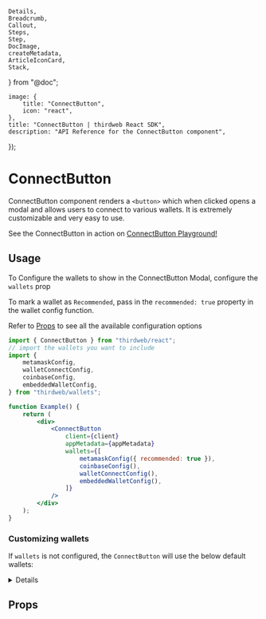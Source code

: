 	Details,
	Breadcrumb,
	Callout,
	Steps,
	Step,
	DocImage,
	createMetadata,
	ArticleIconCard,
	Stack,
} from "@doc";

	image: {
		title: "ConnectButton",
		icon: "react",
	},
	title: "ConnectButton | thirdweb React SDK",
	description: "API Reference for the ConnectButton component",
});

# ConnectButton

ConnectButton component renders a `<button>` which when clicked opens a modal and allows users to connect to various wallets. It is extremely customizable and very easy to use.

<Callout variant='info' title="Playground">

See the ConnectButton in action on [ConnectButton Playground!](https://thirdweb.com/dashboard/wallets/connect)

</Callout>

<DocImage src={ConnectWalletHeroImage} />

## Usage

To Configure the wallets to show in the ConnectButton Modal, configure the `wallets` prop

To mark a wallet as `Recommended`, pass in the `recommended: true` property in the wallet config function.

Refer to [Props](#props) to see all the available configuration options

```jsx
import { ConnectButton } from "thirdweb/react";
// import the wallets you want to include
import {
	metamaskConfig,
	walletConnectConfig,
	coinbaseConfig,
	embeddedWalletConfig,
} from "thirdweb/wallets";

function Example() {
	return (
		<div>
			<ConnectButton
				client={client}
				appMetadata={appMetadata}
				wallets={[
					metamaskConfig({ recommended: true }),
					coinbaseConfig(),
					walletConnectConfig(),
					embeddedWalletConfig(),
				]}
			/>
		</div>
	);
}
```

### Customizing wallets

If `wallets` is not configured, the `ConnectButton` will use the below default wallets:

<Details summary="Default Wallets" id='default-wallets'>

- [Embedded Wallet](/references/typescript/v5/embeddedWalletConfig)
- [MataMask Wallet](/references/typescript/v5/metamaskConfig)
- [Coinbase Wallet](/references/typescript/v5/coinbaseConfig)
- [WalletConnect](/references/typescript/v5/walletConnectConfig)
- [Rainbow Wallet](/references/typescript/v5/rainbowConfig)
- [Zerion Wallet](/references/typescript/v5/zerionConfig)

</Details>

<Stack>

<ArticleIconCard
	title="Supported Wallets"
	icon={TablePropertiesIcon}
	href="/typescript/v5/react/wallets"
/>

</Stack>

## Props

<Stack>
	<ArticleIconCard
		title="ConnectButtonProps"
		icon={TablePropertiesIcon}
		href="/references/typescript/v5/ConnectButtonProps"
	/>
</Stack>
